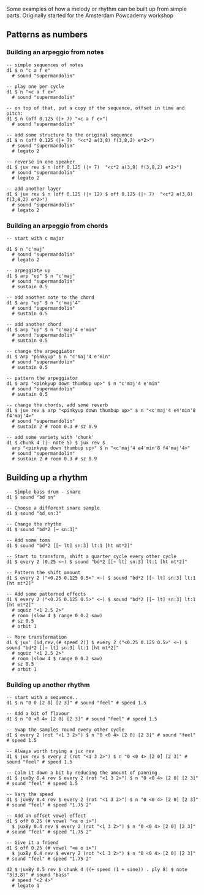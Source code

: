 Some examples of how a melody or rhythm can be built up from simple parts. Originally started for the Amsterdam Powcademy workshop

== Patterns as numbers ==

=== Building an arpeggio from notes ===

<source>
-- simple sequences of notes
d1 $ n "c a f e"
  # sound "supermandolin"

-- play one per cycle
d1 $ n "<c a f e>"
  # sound "supermandolin"

-- on top of that, put a copy of the sequence, offset in time and pitch:
d1 $ n (off 0.125 (|+ 7) "<c a f e>")
  # sound "supermandolin"

-- add some structure to the original sequence
d1 $ n (off 0.125 (|+ 7)  "<c*2 a(3,8) f(3,8,2) e*2>")
  # sound "supermandolin"
  # legato 2

-- reverse in one speaker
d1 $ jux rev $ n (off 0.125 (|+ 7)  "<c*2 a(3,8) f(3,8,2) e*2>")
  # sound "supermandolin"
  # legato 2

-- add another layer
d1 $ jux rev $ n (off 0.125 (|+ 12) $ off 0.125 (|+ 7)  "<c*2 a(3,8) f(3,8,2) e*2>")
  # sound "supermandolin"
  # legato 2
</source>

=== Building an arpeggio from chords ===

<source>
-- start with c major

d1 $ n "c'maj"
  # sound "supermandolin"
  # legato 2

-- arpeggiate up
d1 $ arp "up" $ n "c'maj"
  # sound "supermandolin"
  # sustain 0.5

-- add another note to the chord
d1 $ arp "up" $ n "c'maj'4"
  # sound "supermandolin"
  # sustain 0.5

-- add another chord
d1 $ arp "up" $ n "c'maj'4 e'min"
  # sound "supermandolin"
  # sustain 0.5

-- change the arpeggiator
d1 $ arp "pinkyup" $ n "c'maj'4 e'min"
  # sound "supermandolin"
  # sustain 0.5

-- pattern the arpeggiator
d1 $ arp "<pinkyup down thumbup up>" $ n "c'maj'4 e'min"
  # sound "supermandolin"
  # sustain 0.5

-- change the chords, add some reverb
d1 $ jux rev $ arp "<pinkyup down thumbup up>" $ n "<c'maj'4 e4'min'8 f4'maj'4>"
  # sound "supermandolin"
  # sustain 2 # room 0.3 # sz 0.9

-- add some variety with 'chunk'
d1 $ chunk 4 (|- note 5) $ jux rev $ 
  arp "<pinkyup down thumbup up>" $ n "<c'maj'4 e4'min'8 f4'maj'4>"
  # sound "supermandolin"
  # sustain 2 # room 0.3 # sz 0.9
</source>

== Building up a rhythm ==

<source>
-- Simple bass drum - snare
d1 $ sound "bd sn"

-- Choose a different snare sample
d1 $ sound "bd sn:3"

-- Change the rhythm
d1 $ sound "bd*2 [~ sn:3]"

-- Add some toms
d1 $ sound "bd*2 [[~ lt] sn:3] lt:1 [ht mt*2]"

-- Start to transform, shift a quarter cycle every other cycle
d1 $ every 2 (0.25 <~) $ sound "bd*2 [[~ lt] sn:3] lt:1 [ht mt*2]"

-- Pattern the shift amount
d1 $ every 2 ("<0.25 0.125 0.5>" <~) $ sound "bd*2 [[~ lt] sn:3] lt:1 [ht mt*2]"

-- Add some patterned effects
d1 $ every 2 ("<0.25 0.125 0.5>" <~) $ sound "bd*2 [[~ lt] sn:3] lt:1 [ht mt*2]"
  # squiz "<1 2.5 2>"
  # room (slow 4 $ range 0 0.2 saw)
  # sz 0.5
  # orbit 1

-- More transformation
d1 $ jux' [id,rev,(# speed 2)] $ every 2 ("<0.25 0.125 0.5>" <~) $ sound "bd*2 [[~ lt] sn:3] lt:1 [ht mt*2]"
  # squiz "<1 2.5 2>"
  # room (slow 4 $ range 0 0.2 saw)
  # sz 0.5
  # orbit 1
</source>

=== Building up another rhythm ===

<source>
-- start with a sequence..
d1 $ n "0 0 [2 0] [2 3]" # sound "feel" # speed 1.5

-- Add a bit of flavour
d1 $ n "0 <0 4> [2 0] [2 3]" # sound "feel" # speed 1.5

-- Swap the samples round every other cycle
d1 $ every 2 (rot "<1 3 2>") $ n "0 <0 4> [2 0] [2 3]" # sound "feel" # speed 1.5

-- Always worth trying a jux rev
d1 $ jux rev $ every 2 (rot "<1 3 2>") $ n "0 <0 4> [2 0] [2 3]" # sound "feel" # speed 1.5

-- Calm it down a bit by reducing the amount of panning
d1 $ juxBy 0.4 rev $ every 2 (rot "<1 3 2>") $ n "0 <0 4> [2 0] [2 3]" # sound "feel" # speed 1.5

-- Vary the speed
d1 $ juxBy 0.4 rev $ every 2 (rot "<1 3 2>") $ n "0 <0 4> [2 0] [2 3]" # sound "feel" # speed "1.75 2"

-- Add an offset vowel effect
d1 $ off 0.25 (# vowel "<a o i>")
  $ juxBy 0.4 rev $ every 2 (rot "<1 3 2>") $ n "0 <0 4> [2 0] [2 3]" # sound "feel" # speed "1.75 2"

-- Give it a friend
d1 $ off 0.25 (# vowel "<a o i>")
  $ juxBy 0.4 rev $ every 2 (rot "<1 3 2>") $ n "0 <0 4> [2 0] [2 3]" # sound "feel" # speed "1.75 2"

d2 $ juxBy 0.5 rev $ chunk 4 ((+ speed (1 + sine)) . ply 8) $ note "3(3,8)" # sound "bass"
  # speed "<2 4>"
  # legato 1
</source>